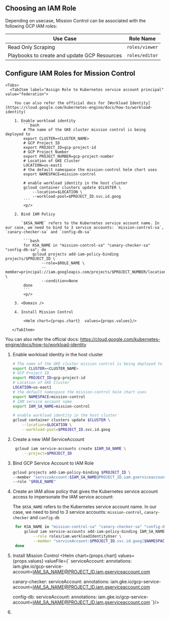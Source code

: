 
## Choosing an IAM Role

Depending on usecase, Mission Control can be associated with the following GCP IAM roles:

| Use Case                                     | Role Name      |
| -------------------------------------------- | ---------------|
| Read Only Scraping                           | `roles/viewer` |
| Playbooks to create and update GCP Resources | `roles/editor` |

## Configure IAM Roles for Mission Control

<Tabs>
  <TabItem label="Workload Identity" value="Workload Identity">

    <Tabs>
      <TabItem label="Assign Role to Kubernetes service account principal" value="federation">

        You can also refer the official docs for [Workload Identity](https://cloud.google.com/kubernetes-engine/docs/how-to/workload-identity)

        1. Enable workload identity
            ```bash
            # The name of the GKE cluster mission control is being deployed to
            export CLUSTER=<CLUSTER_NAME>
            # GCP Project ID
            export PROJECT_ID=gcp-project-id
            # GCP Project Number
            export PROJECT_NUMBER=gcp-project-number
            # Location of GKE Cluster
            LOCATION=us-east1
            # the default namespace the mission-control helm chart uses
            export NAMESPACE=mission-control

            # enable workload identity in the host cluster
            gcloud container clusters update $CLUSTER \
                --location=$LOCATION \
                --workload-pool=$PROJECT_ID.svc.id.goog
            ```
            <p/>

        2. Bind IAM Policy

           `$KSA_NAME` refers to the Kubernetes service account name. In our case, we need to bind to 3 service accounts: `mission-control-sa`, `canary-checker-sa` and `config-db-sa`

            ```bash
            for KSA_NAME in "mission-control-sa" "canary-checker-sa" "config-db-sa"; do
                gcloud projects add-iam-policy-binding projects/$PROJECT_ID \
                    --role=$ROLE_NAME \
                    --member=principal://iam.googleapis.com/projects/$PROJECT_NUMBER/locations/global/workloadIdentityPools/$PROJECT_ID.svc.id.goog/subject/ns/$NAMESPACE/sa/$KSA_NAME \
                    --condition=None
            done
            ```
            <p/>

        3. <Domain />

        4. Install Mission Control

            <Helm chart={props.chart}  values={props.values}/>

       </TabItem>


<TabItem label="Allow Kubernetes service account to impersonate GCP service account" value="impersonate">

You can also refer the official docs: https://cloud.google.com/kubernetes-engine/docs/how-to/workload-identity
1. Enable workload identity in the host cluster
    ```bash
    # The name of the GKE cluster mission control is being deployed to
    export CLUSTER=<CLUSTER_NAME>
    # GCP Project ID
    export PROJECT_ID=gcp-project-id
    # Location of GKE Cluster
    LOCATION=us-east1
    # the default namespace the mission-control helm chart uses
    export NAMESPACE=mission-control
    # IAM service account name
    export IAM_SA_NAME=mission-control

    # enable workload identity in the host cluster
    gcloud container clusters update $CLUSTER \
        --location=$LOCATION \
        --workload-pool=$PROJECT_ID.svc.id.goog
    ```
    <p/>

2. Create a new IAM ServiceAccount

   ```bash
    gcloud iam service-accounts create $IAM_SA_NAME \
        --project=$PROJECT_ID
   ```
	 <p/>

3. Bind GCP Service Account to IAM Role

    ```bash
    gcloud projects add-iam-policy-binding $PROJECT_ID \
    --member "serviceAccount:$IAM_SA_NAME@PROJECT_ID.iam.gserviceaccount.com" \
    --role "$ROLE_NAME"
    ```
4. Create an IAM allow policy that gives the Kubernetes service account access to impersonate the IAM service account:

   The `$KSA_NAME` refers to the Kubernetes service account name. In our case, we need to bind to 3 service accounts: `mission-control`, `canary-checker` and `config-db`

   ```bash
    for KSA_NAME in "mission-control-sa" "canary-checker-sa" "config-db-sa"; do
        gcloud iam service-accounts add-iam-policy-binding IAM_SA_NAME@PROJECT_ID.iam.gserviceaccount.com \
            --role roles/iam.workloadIdentityUser \
            --member "serviceAccount:$PROJECT_ID.svc.id.goog[$NAMESPACE/$KSA_NAME]"
    done
   ```

5. Install Mission Control
    <Helm chart={props.chart} values={props.values} valueFile={`
    serviceAccount:
      annotations:
        iam.gke.io/gcp-service-account=IAM_SA_NAME@PROJECT_ID.iam.gserviceaccount.com

    canary-checker:
      serviceAccount:
        annotations:
          iam.gke.io/gcp-service-account=IAM_SA_NAME@PROJECT_ID.iam.gserviceaccount.com

    config-db:
      serviceAccount:
        annotations:
          iam.gke.io/gcp-service-account=IAM_SA_NAME@PROJECT_ID.iam.gserviceaccount.com
    `}/>


6. <Domain/>
</TabItem>
</Tabs>


</TabItem>
</Tabs>
